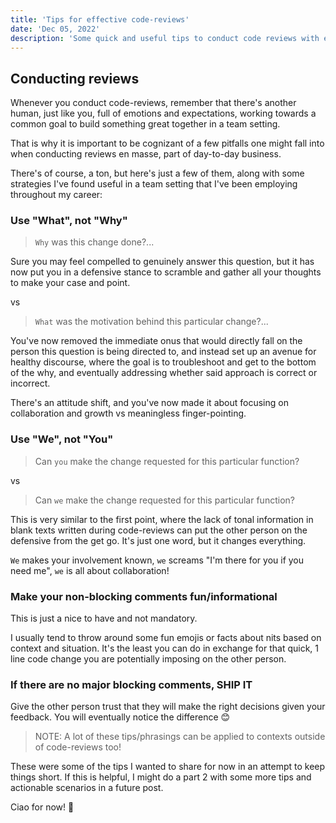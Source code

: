 ```yaml
---
title: 'Tips for effective code-reviews'
date: 'Dec 05, 2022'
description: 'Some quick and useful tips to conduct code reviews with empathy!'
---
```


## Conducting reviews

Whenever you conduct code-reviews, remember that there's another human, just like you, full of emotions and expectations, working towards a common goal to
build something great together in a team setting.

That is why it is important to be cognizant of a few pitfalls one might fall into when conducting reviews en masse, part of day-to-day business.

There's of course, a ton, but here's just a few of them, along with some strategies I've found useful in a team setting that I've been employing throughout my career:

### Use "What", not "Why"

> `Why` was this change done?...

Sure you may feel compelled to genuinely answer this question, but it has now put you in a defensive stance to scramble and gather all your thoughts to make your case
and point.

vs

> `What` was the motivation behind this particular change?...

You've now removed the immediate onus that would directly fall on the person this question is being directed to, and
instead set up an avenue for healthy discourse, where the goal is to troubleshoot and get to the bottom of the why,
and eventually addressing whether said approach is correct or incorrect.

There's an attitude shift, and you've now made it about focusing on collaboration and growth vs meaningless finger-pointing.

### Use "We", not "You"

> Can `you` make the change requested for this particular function?

vs

> Can `we` make the change requested for this particular function?

This is very similar to the first point, where the lack of tonal information in blank texts written during code-reviews can put the other person on the defensive from the get go. It's just one word, but it changes everything.

`We` makes your involvement known, `we` screams "I'm there for you if you need me", `we` is all about collaboration!

### Make your non-blocking comments fun/informational

This is just a nice to have and not mandatory.

I usually tend to throw around some fun emojis or facts about nits based on context and situation. It's the least you can do in exchange
for that quick, 1 line code change you are potentially imposing on the other person.

### If there are no major blocking comments, SHIP IT

Give the other person trust that they will make the right decisions given your feedback. You will eventually notice the difference 😊

> NOTE: A lot of these tips/phrasings can be applied to contexts outside of code-reviews too!

These were some of the tips I wanted to share for now in an attempt to keep things short. If this is helpful, I might do a part 2 with some more tips and actionable scenarios in a future post.

Ciao for now! 👋

